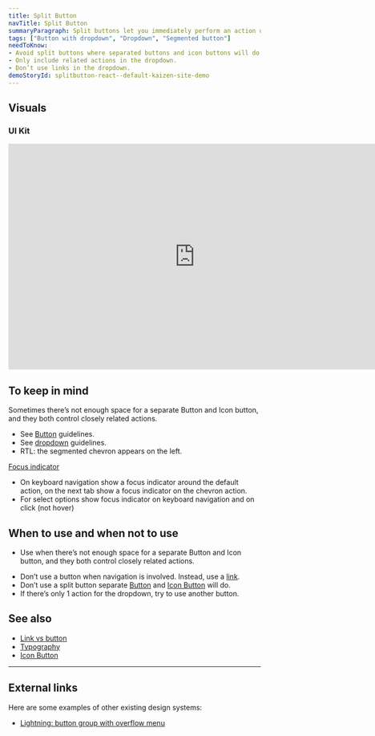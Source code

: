 ```yaml
---
title: Split Button
navTitle: Split Button
summaryParagraph: Split buttons let you immediately perform an action or choose additional options from a dropdown.
tags: ["Button with dropdown", "Dropdown", "Segmented button"]
needToKnow:
- Avoid split buttons where separated buttons and icon buttons will do.
- Only include related actions in the dropdown.
- Don’t use links in the dropdown.
demoStoryId: splitbutton-react--default-kaizen-site-demo
---
```



## Visuals

### UI Kit

<iframe style="border: none;" width="744" height="450" src="https://www.figma.com/embed?embed_host=share&url=https%3A%2F%2Fwww.figma.com%2Ffile%2Fe3TyAOZKfLg9cA01Iy1Mgm%2FKaizen-Site-embed%3Fnode-id%3D205%253A12710" allowfullscreen></iframe>

## To keep in mind

Sometimes there’s not enough space for a separate Button and Icon button, and they both control closely related actions.

*   See [Button](/components/button) guidelines.
*   See [dropdown](/components/dropdown) guidelines.
*   RTL: the segmented chevron appears on the left.

[Focus indicator](/guidelines/interaction-states#focus-indicator)
*   On keyboard navigation show a focus indicator around the default action, on the next tab show a focus indicator on the chevron action.
*   For select options show focus indicator on keyboard navigation and on click (not hover)

## When to use and when not to use

<WhenToUseAndWhenNotToUse>
<WhenToUse>

*   Use when there’s not enough space for a separate Button and Icon button, and they both control closely related actions.

</WhenToUse>
<WhenNotToUse>

*   Don’t use a button when navigation is involved. Instead, use a [link](/guidelines/links-vs-buttons).
*   Don’t use a split button separate [Button](/components/button) and [Icon Button](/components/icon-button) will do.
*   If there’s only 1 action for the dropdown, try to use another button.

</WhenNotToUse>
</WhenToUseAndWhenNotToUse>

## See also

*   [Link vs button](/components/icon-button)
*   [Typography](/guidelines/typography)
*   [Icon Button](/components/icon-button)

---

## External links

Here are some examples of other existing design systems:

- [Lightning: button group with overflow menu](https://www.lightningdesignsystem.com/components/button-groups/#With-Overflow-Menu)
